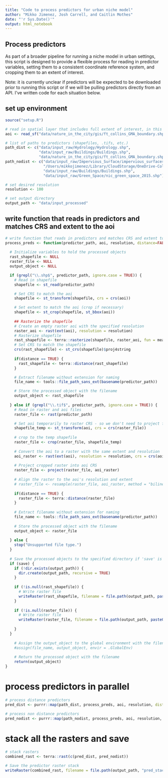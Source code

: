 ```yaml
---
title: "Code to process predictors for urban niche model"
author: "Mikko Jimenez, Josh Carrell, and Caitlin Mothes"
date: "'r Sys.Date()'"
output: html_notebook
---
```


## Process predictors

As part of a broader pipeline for running a niche model in urban settings, this script is designed to provide a flexible process for reading in predictor variables, setting them to a consistent coordinate reference system, and cropping them to an extent of interest. 

Note: it is currently unclear if predictors will be expected to be downloaded prior to running this script or if we will be pulling predictors directly from an API. I've written code for each situation below. 

## set up environment
```r
source("setup.R") 

# read in spatial layer that includes full extent of interest, in this case a boundary .shp
aoi <- read_sf("data/nature_in_the_city/gis/ft_collins_GMA_boundary.shp")

# list of paths to predictors (shapefiles, .tifs, etc.)
path_dist <- c("data/input_raw/Hydrology/Hydrology.shp",
               "data/input_raw/Buildings/Buildings.shp",
               "data/nature_in_the_city/gis/ft_collins_GMA_boundary.shp")
path_nodist <- c("data/input_raw/Impervious_Surface/impervious_surfaces_fort_collins_2015.shp",
                 "/Users/mikkojimenez/Library/CloudStorage/OneDrive-Colostate/DSRI_FOCO_Habicon/data/input_raw/Natural_Habitat/bc8f7f07-7560-4191-aa2e-8f274a1c29e7202046-1-133oxp5.v8wfi.shp",
                 "data/input_raw/Buildings/Buildings.shp",
                 "data/input_raw/Green_Space/nic_green_space_2015.shp")

# set desired resolution
resolution <- 100

# set output directory
output_path <- "data/input_processed"
```

## write function that reads in predictors and matches CRS and extent to the aoi
```r
# write function that reads in predictors and matches CRS and extent to the aoi
process_preds <- function(predictor_path, aoi, resolution, distance=FALSE, save, output_path) {
  
  # Initialize variables to hold the processed objects
  rast_shapefile <- NULL
  raster_file <- NULL
  output_object <- NULL

  if (grepl("\\.shp$", predictor_path, ignore.case = TRUE)) {
    # Read in shapefile
    shapefile <- st_read(predictor_path)

    # Set CRS to match the aoi
    shapefile <- st_transform(shapefile, crs = crs(aoi))

    # Set extent to match the aoi (crop if necessary)
    shapefile <- st_crop(shapefile, st_bbox(aoi))
    
    ## Rasterize the shapefile
    # Create an empty raster aoi with the specified resolution
    raster_aoi <- rast(ext(aoi), resolution = resolution)
    # Rasterize shapefile 
    rast_shapefile <- terra::rasterize(shapefile, raster_aoi, fun = mean)
    # Set CRS to match the shapefile
    crs(rast_shapefile) <- st_crs(shapefile)$proj4string
    
    if(distance == TRUE) {
      rast_shapefile <- terra::distance(rast_shapefile)
    }

    # Extract filename without extension for naming 
    file_name <- tools::file_path_sans_ext(basename(predictor_path))

    # Store the processed object with the filename
    output_object <- rast_shapefile
    
  } else if (grepl("\\.tif$", predictor_path, ignore.case = TRUE)) {
    # Read in raster and aoi files
    raster_file <- rast(predictor_path)

    # Set aoi temporarily to raster CRS - so we don't need to project full, large rasters
    shapefile_temp <- st_transform(aoi, crs = crs(raster_file))
    
    # crop to the temp shapefile
    raster_file <- crop(raster_file, shapefile_temp)
    
    # Convert the aoi to a raster with the same extent and resolution
    aoi_raster <- rast(ext(aoi), resolution = resolution, crs = crs(aoi))
  
    # Project cropped raster into aoi CRS
    raster_file <- project(raster_file, aoi_raster)
    
    # Align the raster to the aoi's resolution and extent
    # raster_file <- resample(raster_file, aoi_raster, method = "bilinear")
    
    if(distance == TRUE) {
      raster_file <- terra::distance(raster_file)
    }
    
    # Extract filename without extension for naming
    file_name <- tools::file_path_sans_ext(basename(predictor_path))
    
    # Store the processed object with the filename
    output_object <- raster_file
    
  } else {
    stop("Unsupported file type.")
  }
  
  # Save the processed objects to the specified directory if 'save' is TRUE
  if (save) {
    if (!dir.exists(output_path)) {
      dir.create(output_path, recursive = TRUE)
    }
    
    if (!is.null(rast_shapefile)) {
      # Write raster file
      writeRaster(rast_shapefile, filename = file.path(output_path, paste0(file_name, ".tif")), overwrite = TRUE)
    }
    
    if (!is.null(raster_file)) {
      # Write raster file
      writeRaster(raster_file, filename = file.path(output_path, paste0(file_name, ".tif")), overwrite = TRUE)
    
    }
  }
  
    # Assign the output_object to the global environment with the filename as the variable name
    #assign(file_name, output_object, envir = .GlobalEnv)
    
    # Return the processed object with the filename
    return(output_object)
} 
```

# process predictors in parallel 
```r
# process distance predictors
pred_dist <- purrr::map(path_dist, process_preds, aoi, resolution, distance=TRUE, save=FALSE, output_path) %>% set_names(tools::file_path_sans_ext(basename(path_dist)))

# process non distance predictors
pred_nodist <- purrr::map(path_nodist, process_preds, aoi, resolution, distance=FALSE, save=FALSE, output_path) %>% set_names(tools::file_path_sans_ext(basename(path_nodist)))
```
# stack all the rasters and save
```r
# stack rasters
combined_rast <- terra::rast(c(pred_dist, pred_nodist))

# Save the predictor raster stack
writeRaster(combined_rast, filename = file.path(output_path, "pred_stack.tif"), overwrite = TRUE)
```



